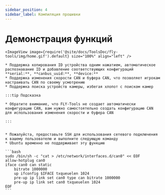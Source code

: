 ```yaml
---
sidebar_position: 4
sidebar_label: Компиляция прошивки
---
```




# Демонстрация функций

    <ImageView image={require('@site/docs/ToolsDoc/fly-tools/img/home.gif').default} size="100%" align="left" />

    * Поддержка копирования ID устройства одним нажатием, автоматическое распознавание ID и добавление соответствующих конфигураций **serial:**, **canbus_uuid:**, **device:**
    * Поддержка изменения скорости CAN и буфера CAN, что позволяет игрокам настраивать CAN по своему усмотрению
    * Поддержка поиска устройств камеры, избегая хлопот с поиском камер

    :::tip Подсказка

    * Обратите внимание, что FLY-Tools не создает автоматически конфигурацию CAN, вам нужно самостоятельно создать конфигурацию CAN для использования изменения скорости и буфера CAN

    :::


    * Пожалуйста, предоставьте SSH для использования сетевого подключения к вашему пользователю и выполните следующую команду
    * Ubuntu временно не поддерживает эту функцию

    ```bash
    sudo /bin/sh -c "cat > /etc/network/interfaces.d/can0" << EOF
    allow-hotplug can0
    iface can0 can static
        bitrate 1000000
        up ifconfig $IFACE txqueuelen 1024
        pre-up ip link set can0 type can bitrate 1000000
        pre-up ip link set can0 txqueuelen 1024
    EOF
    ```
